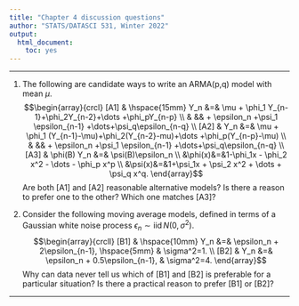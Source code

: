 ```yaml
---
title: "Chapter 4 discussion questions"
author: "STATS/DATASCI 531, Winter 2022"
output:
  html_document:
    toc: yes
---
```


\newcommand\prob{\mathbb{P}}
\newcommand\E{\mathbb{E}}
\newcommand\var{\mathrm{Var}}
\newcommand\cov{\mathrm{Cov}}

-----------

1. The following are candidate ways to write an ARMA(p,q) model with mean $\mu$.
$$\begin{array}{crcl}
 [A1] & \hspace{15mm} Y_n &=& \mu + \phi_1 Y_{n-1}+\phi_2Y_{n-2}+\dots +\phi_pY_{n-p}
 \\
& && + \epsilon_n +\psi_1 \epsilon_{n-1} +\dots+\psi_q\epsilon_{n-q}
 \\
 [A2] & Y_n &=& \mu + \phi_1 (Y_{n-1}-\mu)+\phi_2(Y_{n-2}-mu)+\dots +\phi_p(Y_{n-p}-\mu)
\\
& && + \epsilon_n +\psi_1 \epsilon_{n-1} +\dots+\psi_q\epsilon_{n-q}
\\
 [A3] & \phi(B) Y_n &=& \psi(B)\epsilon_n
\\
&\phi(x)&=&1-\phi_1x - \phi_2 x^2 - \dots - \phi_p x^p
\\
&\psi(x)&=&1+\psi_1x + \psi_2 x^2 + \dots + \psi_q x^q.
\end{array}$$
Are both [A1] and [A2] reasonable alternative models? Is there a reason to prefer one to the other? Which one matches [A3]?

2. Consider the following moving average models, defined in terms of a Gaussian white noise process $\epsilon_n \sim \mathrm{iid} \, N(0,\sigma^2)$.
$$\begin{array}{crcll}
 [B1]  & \hspace{10mm} Y_n &=& \epsilon_n + 2\epsilon_{n-1},  \hspace{5mm} & \sigma^2=1.
\\
 [B2] &  Y_n &=& \epsilon_n + 0.5\epsilon_{n-1}, & \sigma^2=4.
\end{array}$$
Why can data never tell us which of [B1] and [B2] is preferable for a particular situation? Is there a practical reason to prefer [B1] or [B2]?

---------------

